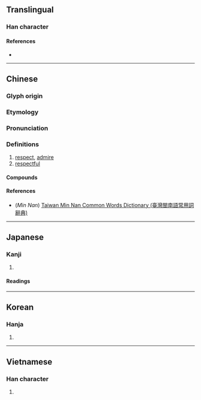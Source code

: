 {{also|钦}}
{{character info/new}}
==Translingual==

===Han character===
{{Han char|rn=76|rad=欠|as=08|sn=12|four=87182|canj=CNO|ids=⿰金欠}}

====References====
* {{Han ref|kx=0568.210|dkj=16104|dj=0957.070|hdz=32143.010|uh=6B3D|ud=27453|bh=B4DC|bd=46300}}

----

==Chinese==
{{zh-forms|s=钦}}

===Glyph origin===
{{Han etym}}

===Etymology===
{{rfe|zh|Is the Cantonese reading irregular?}}

===Pronunciation===
{{zh-pron
|m=qīn
|c=jam1
|mn=khim
|mc=y
|oc=y
|ma=
|cat=v,a
}}

===Definitions===
{{zh-hanzi}}

# [[respect]], [[admire]]
# [[respectful]]

====Compounds====
{{zh-der|凍欽欽|可欽|宋欽宗|欽天監|所欽|欽命|欽服|欽羨|欽賢好士|欽定|欽差|欽遲|欽佇|欽敬|欽賜|欽差大臣|神欽鬼伏|欽慕|欽仰|欽佩莫名|欽點|欽此|欽案|欽佩|欽承|欽恤|欽犯|欽此欽遵|欽挹|欽工|欽察汗國|立欽欽|筒欽}}

====References====
* (''Min Nan'') [http://twblg.dict.edu.tw/holodict_new/default.jsp Taiwan Min Nan Common Words Dictionary (臺灣閩南語常用詞辭典)]

----

==Japanese==

===Kanji===
{{ja-kanji|grade=|rs=欠08}}

# {{defn|lang=ja|sort=欠08}}

====Readings====
{{ja-readings
|kanon=きん<きん<きむ
|goon=こん<こん<こむ
|kun=つつし-む
}}

----

==Korean==

===Hanja===
{{ko-hanja|hangeul=흠|eumhun=|rv=heum|mr=hŭm|y=hum}}

# {{defn|lang=ko|sort=欠08}}

----

==Vietnamese==

===Han character===
{{vi-hantu|[[khâm]], [[khom]]|rs=欠08}}

# {{defn|lang=vi|sort=欠08}}